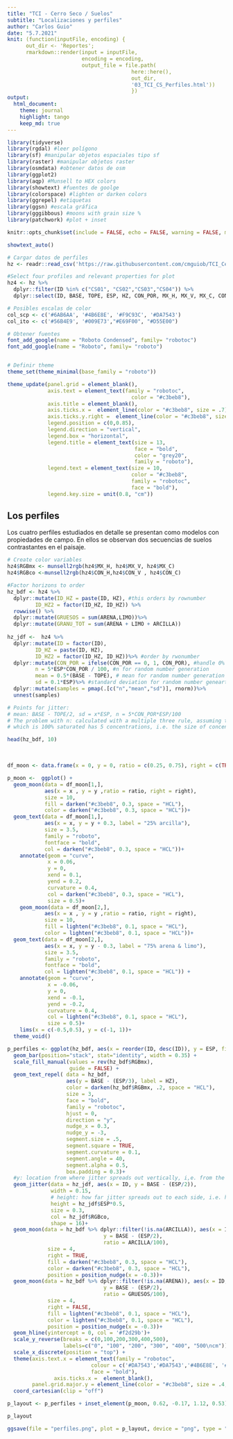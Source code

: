 ```yaml
---
title: "TCI - Cerro Seco / Suelos"
subtitle: "Localizaciones y perfiles"
author: "Carlos Guio"
date: "5.7.2021"
knit: (function(inputFile, encoding) { 
      out_dir <- 'Reportes';
      rmarkdown::render(input = inputFile,
                        encoding = encoding, 
                        output_file = file.path(
                                        here::here(), 
                                        out_dir, 
                                        '03_TCI_CS_Perfiles.html'))
                                        })
output:
  html_document:
    theme: journal
    highlight: tango
    keep_md: true
---
```



```r

library(tidyverse)
library(rgdal) #leer polígono
library(sf) #manipular objetos espaciales tipo sf
library(raster) #manipular objetos raster
library(osmdata) #obtener datos de osm
library(ggplot2)
library(aqp) #Munsell to HEX colors
library(showtext) #fuentes de goolge
library(colorspace) #lighten or darken colors
library(ggrepel) #etiquetas 
library(ggsn) #escala gráfica
library(gggibbous) #moons with grain size %
library(patchwork) #plot + inset

knitr::opts_chunk$set(include = FALSE, echo = FALSE, warning = FALSE, message = FALSE, fig.align="center", fig.showtext = TRUE, fig.retina = 1, dpi = 300, out.width = "70%")

showtext_auto()
```


```r

# Cargar datos de perfiles
hz <- readr::read_csv('https://raw.githubusercontent.com/cmguiob/TCI_CerroSeco_git/main/Datos/Suelos_CS_Horiz.csv')

#Select four profiles and relevant properties for plot
hz4 <- hz %>%
  dplyr::filter(ID %in% c("CS01", "CS02","CS03","CS04")) %>%
  dplyr::select(ID, BASE, TOPE, ESP, HZ, CON_POR, MX_H, MX_V, MX_C, CON_H, CON_V, CON_C, ARENA, LIMO, ARCILLA )

```


```r

# Posibles escalas de color
col_scp <- c('#6AB6AA', '#4B6E8E', '#F9C93C', '#DA7543')
col_ito <- c('#56B4E9', '#009E73',"#E69F00", "#D55E00")

# Obtener fuentes
font_add_google(name = "Roboto Condensed", family= "robotoc")
font_add_google(name = "Roboto", family= "roboto")


# Definir theme
theme_set(theme_minimal(base_family = "roboto"))

theme_update(panel.grid = element_blank(),
             axis.text = element_text(family = "robotoc",
                                        color = "#c3beb8"),
             axis.title = element_blank(),
             axis.ticks.x =  element_line(color = "#c3beb8", size = .7),
             axis.ticks.y.right =  element_line(color = "#c3beb8", size = .7),
             legend.position = c(0,0.85),
             legend.direction = "vertical", 
             legend.box = "horizontal",
             legend.title = element_text(size = 13, 
                                         face = "bold", 
                                         color = "grey20", 
                                         family = "roboto"),
             legend.text = element_text(size = 10, 
                                        color = "#c3beb8", 
                                        family = "robotoc",
                                        face = "bold"),
             legend.key.size = unit(0.8, "cm"))

```


## Los perfiles

Los cuatro perfiles estudiados en detalle se presentan como modelos con propiedades de campo. En ellos se observan dos secuencias de suelos contrastantes en el paisaje.

```r

# Create color variables
hz4$RGBmx <- munsell2rgb(hz4$MX_H, hz4$MX_V, hz4$MX_C)
hz4$RGBco <-munsell2rgb(hz4$CON_H,hz4$CON_V , hz4$CON_C)

#Factor horizons to order
hz_bdf <- hz4 %>%
  dplyr::mutate(ID_HZ = paste(ID, HZ), #this orders by rownumber
         ID_HZ2 = factor(ID_HZ, ID_HZ)) %>%
  rowwise() %>%
  dplyr::mutate(GRUESOS = sum(ARENA,LIMO))%>%
  dplyr::mutate(GRANU_TOT = sum(ARENA + LIMO + ARCILLA))
  
hz_jdf <-  hz4 %>%
  dplyr::mutate(ID = factor(ID),
         ID_HZ = paste(ID, HZ), 
         ID_HZ2 = factor(ID_HZ, ID_HZ))%>% #order by rwonumber
  dplyr::mutate(CON_POR = ifelse(CON_POR == 0, 1, CON_POR), #handle 0% concen.
         n = 5*ESP*CON_POR / 100, #n for random number generation
         mean = 0.5*(BASE - TOPE), # mean for random number generation
         sd = 0.1*ESP)%>% #standard deviation for random number geneartion
  dplyr::mutate(samples = pmap(.[c("n","mean","sd")], rnorm))%>%
  unnest(samples)

# Points for jitter:
# mean: BASE - TOPE/2, sd = x*ESP, n = 5*CON_POR*ESP/100
# The problem with n: calculated with a multiple three rule, assuming that 1cm 
# which is 100% saturated has 5 concentrations, i.e. the size of concentrations is 2mm

head(hz_bdf, 10)
```
 
\

```r

df_moon <- data.frame(x = 0, y = 0, ratio = c(0.25, 0.75), right = c(TRUE, FALSE))  

p_moon <-  ggplot() +
  geom_moon(data = df_moon[1,], 
            aes(x = x , y = y ,ratio = ratio, right = right), 
            size = 10, 
            fill = darken("#c3beb8", 0.3, space = "HCL"),
            color = darken("#c3beb8", 0.3, space = "HCL"))+
  geom_text(data = df_moon[1,],
            aes(x = x, y = y + 0.3, label = "25% arcilla"),
            size = 3.5,
            family = "roboto",
            fontface = "bold",
            col = darken("#c3beb8", 0.3, space = "HCL"))+
    annotate(geom = "curve", 
             x = 0.06, 
             y = 0,
             xend = 0.1, 
             yend = 0.2, 
             curvature = 0.4,
             col = darken("#c3beb8", 0.3, space = "HCL"),
             size = 0.5)+
    geom_moon(data = df_moon[2,], 
            aes(x = x , y = y ,ratio = ratio, right = right), 
            size = 10, 
            fill = lighten("#c3beb8", 0.1, space = "HCL"),
            color = lighten("#c3beb8", 0.1, space = "HCL"))+
  geom_text(data = df_moon[2,],
            aes(x = x, y = y - 0.3, label = "75% arena & limo"),
            size = 3.5,
            family = "roboto",
            fontface = "bold",
            col = lighten("#c3beb8", 0.1, space = "HCL")) +
    annotate(geom = "curve", 
             x = -0.06, 
             y = 0,
             xend = -0.1, 
             yend = -0.2, 
             curvature = 0.4,
             col = lighten("#c3beb8", 0.1, space = "HCL"),
             size = 0.5)+
    lims(x = c(-0.5,0.5), y = c(-1, 1))+
  theme_void()

```

 
```r


p_perfiles <- ggplot(hz_bdf, aes(x = reorder(ID, desc(ID)), y = ESP, fill = forcats::fct_rev(ID_HZ2))) + 
  geom_bar(position="stack", stat="identity", width = 0.35) +
  scale_fill_manual(values = rev(hz_bdf$RGBmx),
                    guide = FALSE) +
  geom_text_repel( data = hz_bdf,   
                   aes(y = BASE - (ESP/3), label = HZ),
                   color = darken(hz_bdf$RGBmx, .2, space = "HCL"),
                   size = 3,
                   face = "bold",
                   family = "robotoc",
                   hjust = 0,
                   direction = "y",
                   nudge_x = 0.3,
                   nudge_y = -3,
                   segment.size = .5,
                   segment.square = TRUE,
                   segment.curvature = 0.1,
                   segment.angle = 40,
                   segment.alpha = 0.5,
                   box.padding = 0.3)+
  #y: location from where jitter spreads out vertically, i,e. from the base minus half the tickness
  geom_jitter(data = hz_jdf, aes(x = ID, y = BASE - (ESP/2)),  
              width = 0.15, 
              # height: how far jitter spreads out to each side, i.e. half the tickness
              height = hz_jdf$ESP*0.5,
              size = 0.3,
              col = hz_jdf$RGBco,
              shape = 16)+
  geom_moon(data = hz_bdf %>% dplyr::filter(!is.na(ARCILLA)), aes(x = ID, 
                               y = BASE - (ESP/2), 
                               ratio = ARCILLA/100), 
             size = 4,
             right = TRUE,
             fill = darken("#c3beb8", 0.3, space = "HCL"),
             color = darken("#c3beb8", 0.3, space = "HCL"),
             position = position_nudge(x = -0.3))+
  geom_moon(data = hz_bdf %>% dplyr::filter(!is.na(ARENA)), aes(x = ID, 
                               y = BASE - (ESP/2), 
                               ratio = GRUESOS/100), 
             size = 4,
             right = FALSE,
             fill = lighten("#c3beb8", 0.1, space = "HCL"),
             color = lighten("#c3beb8", 0.1, space = "HCL"),
             position = position_nudge(x = -0.3))+
  geom_hline(yintercept = 0, col = '#f2d29b')+
  scale_y_reverse(breaks = c(0,100,200,300,400,500), 
                  labels=c("0", "100", "200", "300", "400", "500\ncm"))+
  scale_x_discrete(position = "top") +
  theme(axis.text.x = element_text(family = "robotoc",
                           colour = c('#DA7543','#DA7543','#4B6E8E', '#6AB6AA'),
                           face = "bold"),
               axis.ticks.x =  element_blank(),
        panel.grid.major.y = element_line(color = "#c3beb8", size = .4, linetype = c("13"))) +
  coord_cartesian(clip = "off")

```

```r

p_layout <- p_perfiles + inset_element(p_moon, 0.62, -0.17, 1.12, 0.53) # l, b, r, t

p_layout
```

```r


ggsave(file = "perfiles.png", plot = p_layout, device = "png", type = "cairo", path = here::here("graficas"), dpi = 300)

```

